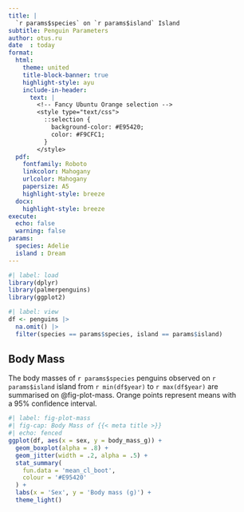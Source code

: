 ```yaml
---
title: |
  `r params$species` on `r params$island` Island
subtitle: Penguin Parameters
author: otus.ru
date  : today
format:
  html:
    theme: united
    title-block-banner: true
    highlight-style: ayu
    include-in-header:
      text: |
        <!-- Fancy Ubuntu Orange selection -->
        <style type="text/css">
          ::selection {
            background-color: #E95420;
            color: #F9CFC1;
          }
        </style>
  pdf:
    fontfamily: Roboto
    linkcolor: Mahogany
    urlcolor: Mahogany
    papersize: A5
    highlight-style: breeze
  docx:
    highlight-style: breeze
execute: 
  echo: false
  warning: false
params:
  species: Adelie
  island : Dream
---
```


```r
#| label: load
library(dplyr)
library(palmerpenguins)
library(ggplot2)
```

```r
#| label: view
df <- penguins |>
  na.omit() |>
  filter(species == params$species, island == params$island)
```

## Body Mass

The body masses of `r params$species` penguins observed on `r params$island` island from `r min(df$year)` to `r max(df$year)` are summarised on @fig-plot-mass. Orange points represent means with a 95% confidence interval.

```r
#| label: fig-plot-mass
#| fig-cap: Body Mass of {{< meta title >}}
#| echo: fenced
ggplot(df, aes(x = sex, y = body_mass_g)) +
  geom_boxplot(alpha = .8) +
  geom_jitter(width = .2, alpha = .5) +
  stat_summary(
    fun.data = 'mean_cl_boot',
    colour = '#E95420'
  ) +
  labs(x = 'Sex', y = 'Body mass (g)') +
  theme_light()
```

